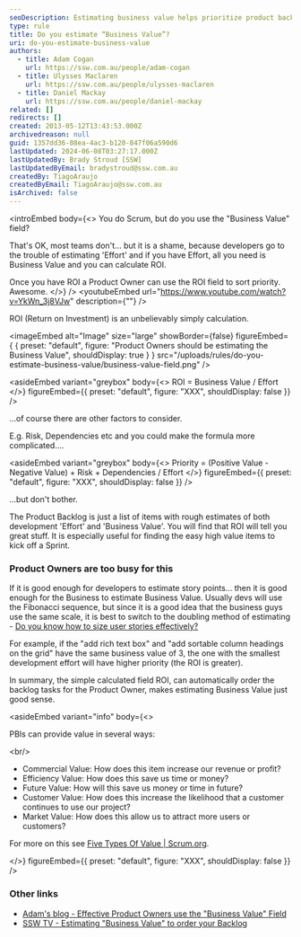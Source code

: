 ```yaml
---
seoDescription: Estimating business value helps prioritize product backlog items based on their ROI, allowing product owners to make informed decisions.
type: rule
title: Do you estimate “Business Value”?
uri: do-you-estimate-business-value
authors:
  - title: Adam Cogan
    url: https://ssw.com.au/people/adam-cogan
  - title: Ulysses Maclaren
    url: https://ssw.com.au/people/ulysses-maclaren
  - title: Daniel Mackay
    url: https://ssw.com.au/people/daniel-mackay
related: []
redirects: []
created: 2013-05-12T13:43:53.000Z
archivedreason: null
guid: 1357dd36-08ea-4ac3-b120-847f06a590d6
lastUpdated: 2024-06-08T03:27:17.000Z
lastUpdatedBy: Brady Stroud [SSW]
lastUpdatedByEmail: bradystroud@ssw.com.au
createdBy: TiagoAraujo
createdByEmail: TiagoAraujo@ssw.com.au
isArchived: false
---
```


<introEmbed
  body={<>
You do Scrum, but do you use the "Business Value" field?

That's OK, most teams don't... but it is a shame, because developers go to the trouble of estimating 'Effort' and if you have Effort, all you need is Business Value and you can calculate ROI.

Once you have ROI a Product Owner can use the ROI field to sort priority. Awesome.
  </>}
/>
<youtubeEmbed url="https://www.youtube.com/watch?v=YkWn_3j8VJw" description={""} />

ROI (Return on Investment) is an unbelievably simply calculation.


<imageEmbed
  alt="Image"
  size="large"
  showBorder={false}
  figureEmbed={ {
    preset: "default",
    figure: "Product Owners should be estimating the Business Value",
    shouldDisplay: true
  } }
  src="/uploads/rules/do-you-estimate-business-value/business-value-field.png"
/>

<asideEmbed
  variant="greybox"
  body={<>
    ROI = Business Value / Effort
  </>}
  figureEmbed={{
    preset: "default",
    figure: "XXX",
    shouldDisplay: false
  }}
/>

...of course there are other factors to consider.

E.g. Risk, Dependencies etc and you could make the formula more complicated....

<asideEmbed
  variant="greybox"
  body={<>
    Priority = (Positive Value - Negative Value) + Risk + Dependencies / Effort
  </>}
  figureEmbed={{
    preset: "default",
    figure: "XXX",
    shouldDisplay: false
  }}
/>

...but don't bother.

The Product Backlog is just a list of items with rough estimates of both development 'Effort' and 'Business Value'. You will find that ROI will tell you great stuff. It is especially useful for finding the easy high value items to kick off a Sprint.

### Product Owners are too busy for this

If it is good enough for developers to estimate story points... then it is good enough for the Business to estimate Business Value. Usually devs will use the Fibonacci sequence, but since it is a good idea that the business guys use the same scale, it is best to switch to the doubling method of estimating - [Do you know how to size user stories effectively?](/estimating-do-you-know-how-to-size-user-stories-effectively)

For example, if the "add rich text box" and "add sortable column headings on the grid" have the same business value of 3, the one with the smallest development effort will have higher priority (the ROI is greater).

In summary, the simple calculated field ROI, can automatically order the backlog tasks for the Product Owner, makes estimating Business Value just good sense.

<asideEmbed
  variant="info"
  body={<>
    
PBIs can provide value in several ways:

&lt;br/&gt;

- Commercial Value: How does this item increase our revenue or profit?
- Efficiency Value: How does this save us time or money?
- Future Value: How will this save us money or time in future?
- Customer Value: How does this increase the likelihood that a customer continues to use our project?
- Market Value: How does this allow us to attract more users or customers?

For more on this see [Five Types Of Value | Scrum.org](https://www.scrum.org/resources/blog/five-types-value).

  </>}
  figureEmbed={{
    preset: "default",
    figure: "XXX",
    shouldDisplay: false
  }}
/>

### Other links

- [Adam's blog - Effective Product Owners use the "Business Value" Field](http://www.adamcogan.com/2013/05/08/the-business-value-field/)
- [SSW TV - Estimating "Business Value" to order your Backlog](http://tv.ssw.com/3102/business-value)
